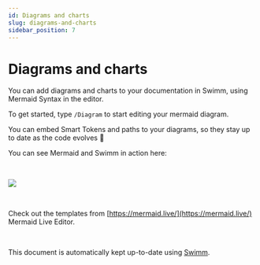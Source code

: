 ```yaml
---
id: Diagrams and charts
slug: diagrams-and-charts
sidebar_position: 7
---
```



# Diagrams and charts

You can add diagrams and charts to your documentation in Swimm, using Mermaid Syntax in the editor.

To get started, type `/Diagram` to start editing your mermaid diagram.

You can embed Smart Tokens and paths to your diagrams, so they stay up to date as the code evolves 🤯

You can see Mermaid and Swimm in action here:

<br />

![](../../static/img/mermaidSwimm.gif)

<br />

Check out the templates from [https://mermaid.live/](https://mermaid.live/) Mermaid Live Editor.

<br />

This document is automatically kept up-to-date using [Swimm](https://swimm.io).
